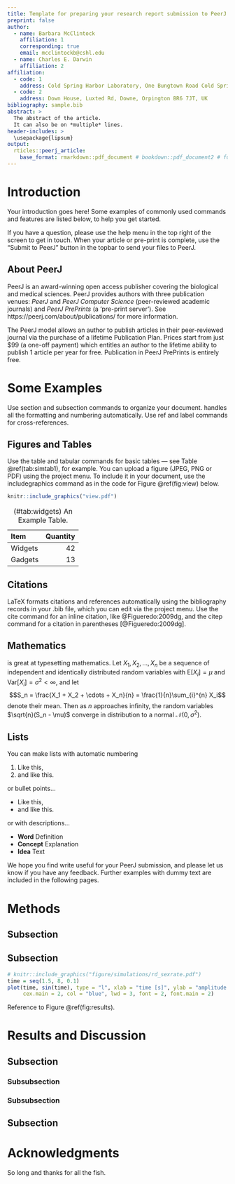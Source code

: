 ```yaml
---
title: Template for preparing your research report submission to PeerJ using RMarkdown
preprint: false
author: 
  - name: Barbara McClintock
    affiliation: 1
    corresponding: true
    email: mcclintockb@cshl.edu
  - name: Charles E. Darwin
    affiliation: 2
affiliation:
  - code: 1
    address: Cold Spring Harbor Laboratory, One Bungtown Road Cold Spring Harbor, NY 11724
  - code: 2
    address: Down House, Luxted Rd, Downe, Orpington BR6 7JT, UK
bibliography: sample.bib
abstract: >
  The abstract of the article.
  It can also be on *multiple* lines.
header-includes: >
  \usepackage{lipsum}
output: 
  rticles::peerj_article:
    base_format: rmarkdown::pdf_document # bookdown::pdf_document2 # for using \@ref()
---
```



# Introduction {-}

Your introduction goes here! Some examples of commonly used commands and features are listed below, to help you get started.

If you have a question, please use the help menu in the top right of the screen to get in touch. When your article or pre-print is complete, use the "Submit to PeerJ" button in the topbar to send your files to PeerJ.

## About PeerJ {-}

PeerJ is an award-winning open access publisher covering the biological and medical sciences.  PeerJ provides authors with three publication venues: *PeerJ* and *PeerJ Computer Science* (peer-reviewed academic journals) and *PeerJ PrePrints* (a 'pre-print server'). See https://peerj.com/about/publications/ for more information.

The PeerJ model allows an author to publish articles in their peer-reviewed journal via the purchase of a lifetime Publication Plan. Prices start from just \$99 (a one-off payment) which entitles an author to the lifetime ability to publish 1 article per year for free. Publication in PeerJ PrePrints is entirely free.

# Some \LaTeX{} Examples {-}

Use section and subsection commands to organize your document. \LaTeX{} handles all the formatting and numbering automatically. Use ref and label commands for cross-references.

## Figures and Tables {-}

Use the table and tabular commands for basic tables --- see Table \@ref(tab:simtab1), for example. You can upload a figure (JPEG, PNG or PDF) using the project menu. To include it in your document, use the includegraphics command as in the code for Figure \@ref(fig:view) below.

<!-- \begin{figure}[ht] -->
<!-- \centering -->
<!-- \includegraphics[width=\linewidth]{view} -->
<!-- \caption{An example image.} -->
<!-- \label{fig:view} -->
<!-- \end{figure} -->

```r
knitr::include_graphics("view.pdf")
```

Item     Quantity
------- ---------
Widgets        42
Gadgets        13

Table: (\#tab:widgets) An Example Table.

## Citations {-}

LaTeX formats citations and references automatically using the bibliography records in your .bib file, which you can edit via the project menu. Use the cite command for an inline citation, like @Figueredo:2009dg, and the citep command for a citation in parentheses [@Figueredo:2009dg].

## Mathematics {-}

\LaTeX{} is great at typesetting mathematics. Let $X_1, X_2, \ldots, X_n$ be a sequence of independent and identically distributed random variables with $\text{E}[X_i] = \mu$ and $\text{Var}[X_i] = \sigma^2 < \infty$, and let
$$S_n = \frac{X_1 + X_2 + \cdots + X_n}{n}
      = \frac{1}{n}\sum_{i}^{n} X_i$$
denote their mean. Then as $n$ approaches infinity, the random variables $\sqrt{n}(S_n - \mu)$ converge in distribution to a normal $\mathcal{N}(0, \sigma^2)$.

## Lists {-}

You can make lists with automatic numbering \dots


1. Like this,
1. and like this.

or bullet points...

- Like this,
- and like this.

or with descriptions...

- **Word** Definition
- **Concept** Explanation
- **Idea** Text


We hope you find write\LaTeX\ useful for your PeerJ submission, and please let us know if you have any feedback. Further examples with dummy text are included in the following pages.

# Methods {-}

\lipsum[4] 

\begin{equation}
\cos^3 \theta =\frac{1}{4}\cos\theta+\frac{3}{4}\cos 3\theta
\label{eq:refname2}
\end{equation}

\lipsum[5] 

## Subsection {-}

\lipsum[6] 

\paragraph{Paragraph} \lipsum[7] 
\paragraph{Paragraph} \lipsum[8] 

## Subsection {-}

\lipsum[9] 

<!-- \begin{figure}[ht]\centering -->
<!-- \includegraphics[width=\linewidth]{results} -->
<!-- \caption{In-text Picture} -->
<!-- \label{fig:results} -->
<!-- \end{figure} -->

```r
# knitr::include_graphics("figure/simulations/rd_sexrate.pdf")
time = seq(1.5, 8, 0.1)
plot(time, sin(time), type = "l", xlab = "time [s]", ylab = "amplitude [m]", 
     cex.main = 2, col = "blue", lwd = 3, font = 2, font.main = 2)
```


Reference to Figure \@ref(fig:results).

# Results and Discussion {-}

\lipsum[10] 

## Subsection {-}

\lipsum[11] 

### Subsubsection {-}

\lipsum[12] 

### Subsubsection {-}

\lipsum[14] 

## Subsection {-}

\lipsum[15-20] 

# Acknowledgments {-}

So long and thanks for all the fish.
